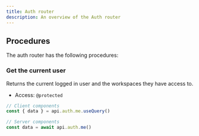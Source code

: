 ```yaml
---
title: Auth router
description: An overview of the Auth router
---
```


## Procedures

The auth router has the following procedures:

### Get the current user

Returns the current logged in user and the workspaces they have access to.

- Access: `@protected`

```typescript
// Client components
const { data } = api.auth.me.useQuery()

// Server components
const data = await api.auth.me()
```
